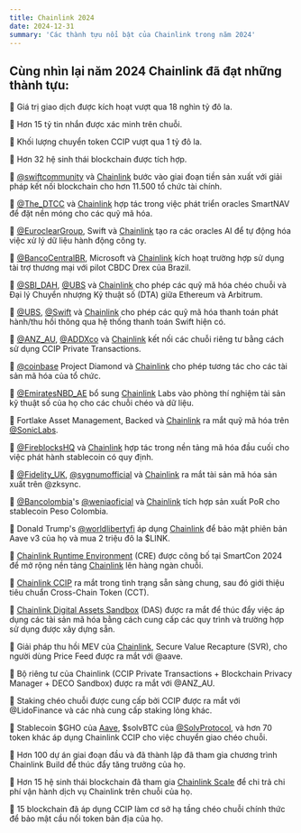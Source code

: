 ```yaml
---
title: Chainlink 2024
date: 2024-12-31
summary: 'Các thành tựu nổi bật của Chainlink trong năm 2024'
---
```


## Cùng nhìn lại năm 2024 Chainlink đã đạt những thành tựu:

🎯 Giá trị giao dịch được kích hoạt vượt qua 18 nghìn tỷ đô la.

🎯 Hơn 15 tỷ tin nhắn được xác minh trên chuỗi.

🎯 Khối lượng chuyển token CCIP vượt qua 1 tỷ đô la.

🎯 Hơn 32 hệ sinh thái blockchain được tích hợp.

🎯 [@swiftcommunity](https://x.com/swiftcommunity) và [Chainlink](https://chain.link/) bước vào giai đoạn tiền sản xuất với giải pháp kết nối blockchain cho hơn 11.500 tổ chức tài chính.

🎯 [@The_DTCC](https://x.com/The_DTCC) và [Chainlink](https://chain.link/) hợp tác trong việc phát triển oracles SmartNAV để đặt nền móng cho các quỹ mã hóa.

🎯 [@EuroclearGroup](https://x.com/EuroclearGroup), Swift và [Chainlink](https://chain.link/) tạo ra các oracles AI để tự động hóa việc xử lý dữ liệu hành động công ty.

🎯 [@BancoCentralBR](https://x.com/BancoCentralBR), Microsoft và [Chainlink](https://chain.link/) kích hoạt trường hợp sử dụng tài trợ thương mại với pilot CBDC Drex của Brazil.

🎯 [@SBI_DAH](https://x.com/SBI_DAH), [@UBS](https://x.com/UBS) và [Chainlink](https://chain.link/) cho phép các quỹ mã hóa chéo chuỗi và Đại lý Chuyển nhượng Kỹ thuật số (DTA) giữa Ethereum và Arbitrum.

🎯 [@UBS](https://x.com/UBS), [@Swift](https://x.com/swiftcommunity) và [Chainlink](https://chain.link/) cho phép các quỹ mã hóa thanh toán phát hành/thu hồi thông qua hệ thống thanh toán Swift hiện có.

🎯 [@ANZ_AU](https://x.com/ANZ_AU), [@ADDXco](https://x.com/ADDXco) và [Chainlink](https://chain.link/) kết nối các chuỗi riêng tư bằng cách sử dụng CCIP Private Transactions.

🎯 [@coinbase](https://x.com/coinbase) Project Diamond và [Chainlink](https://chain.link/) cho phép tương tác cho các tài sản mã hóa của tổ chức.

🎯 [@EmiratesNBD_AE](https://x.com/EmiratesNBD_AE) bổ sung [Chainlink](https://chain.link/) Labs vào phòng thí nghiệm tài sản kỹ thuật số của họ cho các chuỗi chéo và dữ liệu.

🎯 Fortlake Asset Management, Backed và [Chainlink](https://chain.link/) ra mắt quỹ mã hóa trên [@SonicLabs](https://x.com/SonicLabs).

🎯 [@FireblocksHQ](https://x.com/FireblocksHQ) và [Chainlink](https://chain.link/) hợp tác trong nền tảng mã hóa đầu cuối cho việc phát hành stablecoin có quy định.

🎯 [@Fidelity_UK](https://x.com/Fidelity_UK), [@sygnumofficial](https://x.com/sygnumofficial) và [Chainlink](https://chain.link/) ra mắt tài sản mã hóa sản xuất trên @zksync.

🎯 [@Bancolombia](https://x.com/Bancolombia)'s [@weniaoficial](https://x.com/weniaoficial) và [Chainlink](https://chain.link/) tích hợp sản xuất PoR cho stablecoin Peso Colombia.

🎯 Donald Trump's [@worldlibertyfi](https://x.com/worldlibertyfi) áp dụng [Chainlink](https://chain.link/) để bảo mật phiên bản Aave v3 của họ và mua 2 triệu đô la $LINK.

🎯 [Chainlink Runtime Environment](https://blog.chain.link/introducing-chainlink-runtime-environment/) (CRE) được công bố tại SmartCon 2024 để mở rộng nền tảng [Chainlink](https://chain.link/) lên hàng ngàn chuỗi.

🎯 [Chainlink CCIP](https://docs.chain.link/ccip) ra mắt trong tình trạng sẵn sàng chung, sau đó giới thiệu tiêu chuẩn Cross-Chain Token (CCT).

🎯 [Chainlink Digital Assets Sandbox](https://blog.chain.link/chainlink-digital-assets-sandbox/) (DAS) được ra mắt để thúc đẩy việc áp dụng các tài sản mã hóa bằng cách cung cấp các quy trình và trường hợp sử dụng được xây dựng sẵn.

🎯 Giải pháp thu hồi MEV của [Chainlink](https://blog.chain.link/chainlink-smart-value-recapture-svr/), Secure Value Recapture (SVR), cho người dùng Price Feed được ra mắt với @aave.

🎯 Bộ riêng tư của Chainlink (CCIP Private Transactions + Blockchain Privacy Manager + DECO Sandbox) được ra mắt với @ANZ_AU.

🎯 Staking chéo chuỗi được cung cấp bởi CCIP được ra mắt với @LidoFinance và các nhà cung cấp staking lỏng khác.

🎯 Stablecoin $GHO của [Aave](https://aave.com/gho), $solvBTC của [@SolvProtocol](https://x.com/SolvProtocol), và hơn 70 token khác áp dụng Chainlink CCIP cho việc chuyển giao chéo chuỗi.

🎯 Hơn 100 dự án giai đoạn đầu và đã thành lập đã tham gia chương trình Chainlink Build để thúc đẩy tăng trưởng của họ.

🎯 Hơn 15 hệ sinh thái blockchain đã tham gia [Chainlink Scale](https://blog.chain.link/chainlink-scale-program/) để chi trả chi phí vận hành dịch vụ Chainlink trên chuỗi của họ.

🎯 15 blockchain đã áp dụng CCIP làm cơ sở hạ tầng chéo chuỗi chính thức để bảo mật cầu nối token bản địa của họ.